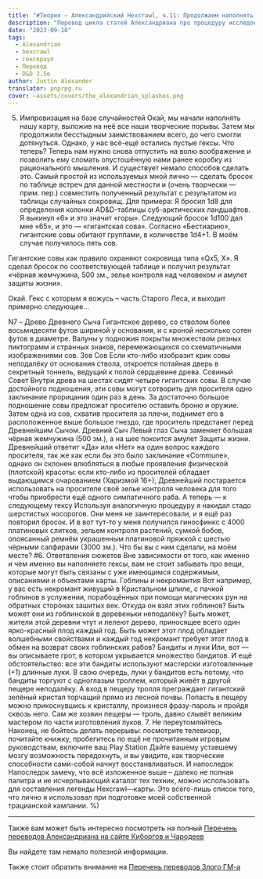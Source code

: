 ```yaml
---
title: "#Теория — Александрийский Hexcrawl, ч.11: Продолжаем наполнять гексы"
description: "Перевод цикла статей Александриана про процедуру исследования гексов в третьей редакции D&D #alexandrian #hexcrawl #dnd3e #translate"
date: "2023-09-18"
tags:
  - Alexandrian
  - hexcrawl
  - гекскраул
  - Перевод
  - D&D 3.5e
author: Justin Alexander
translator: pnprpg.ru
cover: ~assets/covers/the_alexandrian_splashes.png
---
```


5. Импровизация на базе случайностей
   Окай, мы начали наполнять нашу карту, выложив на неё все наши творческие порывы. Затем мы продолжили бесстыдным заимствованием всего, до чего смогли дотянуться. Однако, у нас всё-ещё остались пустые гексы. Что теперь? Теперь нам нужно снова отпустить на волю воображение и позволить ему сломать опустошённую нами ранее коробку из рационального мышления. И существует немало способов сделать это. Самый простой из используемых мной лично — сделать бросок по таблице встреч для данной местности и (очень творчески — прим. пер.) совместить полученный результат с результатом из таблицы случайных сокровищ.
   Для примера:
   Я бросил 1d8 для определения колонки AD&D-таблицы суб-арктических ландшафтов. Я выкинул «6» и это значит «горы».
   Следующий бросок 1d100 дал мне «65», и это — «гигантская сова». Согласно «Бестиарию», гигантские совы обитают группами, в количестве 1d4+1. В моём случае получилось пять сов.

Гигантские совы как правило охраняют сокровища типа «Qx5, X». Я сделал бросок по соответствующей таблице и получил результат «чёрная жемчужина, 500 зм., зелье контроля над человеком и амулет защиты жизни».

Окай. Гекс с которым я вожусь – часть Старого Леса, и выходит примерно следующее…

N7 – Древо Древнего Сыча
Гигантское дерево, со стволом более восьмидесяти футов шириной у основания, и с кроной несколько сотен футов в диаметре. Валуны у подножия покрыты множеством резных пиктограмм и странных знаков, перемежающихся со схематичными изображениями сов.
Зов Сов
Если кто-либо изобразит крик совы неподалёку от основания ствола, откроется потайная дверь в секретный тоннель, ведущий к полой сердцевине древа.
Совиный Совет
Внутри древа на шестах сидят четыре гигантских совы. В случае достойного подношения, эти совы могут сотворить для просителя одно заклинание прорицания один раз в день. За достаточно большое подношение совы предложат просителю оставить броню и оружие. Затем одна из сов, схватив просителя за плечи, поднимет его в расположенное выше большое гнездо, где проситель предстанет перед Древнейшим Сычом.
Древний Сыч
Левый глаз Сыча заменяет большая чёрная жемчужина (500 зм.), а на шее покоится амулет Защиты жизни. Древнейший ответит «Да» или «Нет» на один вопрос каждого просителя, так же как если бы это было заклинание «Commune», однако он склонен влюбляться в любые проявления физической (плотской) красоты: если кто-либо из просителей обладает выдающимся очарованием (Харизмой 16+), Древнейший постарается использовать на просителе своё зелье контроля человека для того чтобы приобрести ещё одного симпатичного раба.
А теперь — к следующему гексу
Используя аналогичную процедуру я накидал стадо шерстистых носорогов. Они меня не заинтересовали, и я ещё раз повторил бросок. И в вот тут-то у меня получился гиносфинкс с 4000 платиновых слитков, зельем контроля растений, сумкой бобов, опоясанный ремнём украшенным платиновой пряжкой с шестью чёрными сапфирами (3000 зм.). Что бы вы с ним сделали, на моём месте?
#6. Ответвления сюжетов
Вне зависимости от того, как именно и чем именно вы наполняете гексы, вам не стоит забывать про вещи, которые могут быть связаны с уже имеющимся содержимым, описаниями и объектами карты.
Гоблины и некромантия
Вот например, у вас есть некромант живущий в Кристальном шпиле, с пачкой гоблинов в услужении, порабощённых при помощи магических рун на обратных сторонах зашитых век. Откуда он взял этих гоблинов? Быть может они из гоблинской в деревеньки неподалёку? Быть может, жители этой деревни чтут и лелеют дерево, приносящее всего один ярко-красный плод каждый год. Быть может этот плод обладает волшебными свойствами и каждый год некромант требует этот плод в обмен на возврат своих гоблинских рабов?
Бандиты и луки
Или, вот — вы описываете грот, в котором укрывается множество бандитов. И ещё обстоятельство: все эти бандиты используют мастерски изготовленные (+1) длинные луки. В свою очередь, луки у бандитов есть потому, что бандиты торгуют с одноглазым троллем, который живёт в другой пещере неподалёку. А вход в пещеру тролля преграждает гигантский зелёный кристал торчащий прямо из лесной почвы. Попасть в пещеру можно прикоснувшись к кристаллу, произнеся фразу-пароль и пройдя сквозь него. Сам же хозяин пещеры — троль, давно слывёт великим мастером по части изготовления луков. 7. Не переутомляйтесь
Наконец, не бойтесь делать перерывы: посмотрите телевизор, почитайте книжку, пробегитесь по ещё не прочитанным игровым руководствам, включите ваш Play Station Дайте вашему уставшему мозгу возможность передохнуть, и вы увидите, как творческие способности сами-собой начнут восстанвливаться.
И напоследок
Напоследок замечу, что всё изложенное выше – далеко не полная палитра и не исчерпывающий каталог тех техник, можно использовать для составления легенды Hexcrawl—карты. Это всего-лишь список того, что лично я использовал при подготовке моей собственной трацианской кампании. %)

---

Также вам может быть интересно посмотреть на полный
[Перечень переводов Александриана на сайте Киборгов и Чародеев](/posts/translations/alexandrian-index)

Вы найдете там немало полезной информации.

Также стоит обратить внимание на [Перечень переводов Злого ГМ-а](/posts/translations/angrygm-index)
